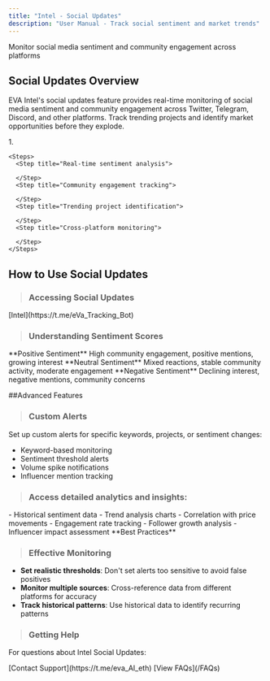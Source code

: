 ```yaml
---
title: "Intel - Social Updates"
description: "User Manual - Track social sentiment and market trends"
---
```


Monitor social media sentiment and community engagement across platforms

## Social Updates Overview

EVA Intel's social updates feature provides real-time monitoring of social media sentiment and community engagement across Twitter, Telegram, Discord, and other platforms. Track trending projects and identify market opportunities before they explode.

<Columns cols={2}>  <Card title="Key Features" icon="key" color="#f7941d">
    1. 

    <Steps>
      <Step title="Real-time sentiment analysis">
        
      </Step>
      <Step title="Community engagement tracking">
        
      </Step>
      <Step title="Trending project identification">
        
      </Step>
      <Step title="Cross-platform monitoring">
        
      </Step>
    </Steps>
  </Card>


## How to Use Social Updates

> ### Accessing Social Updates

<Steps>
  <Step title="Open the EVA Intel Bot" icon="robot" iconType="solid">
    [Intel](https://t.me/eVa_Tracking_Bot)
  </Step>
  <Step title="Navigate to Social Updates section" icon="robot" iconType="solid">
    
  </Step>
  <Step title="Configure your monitoring preferences" icon="robot" iconType="solid">
    
  </Step>
</Steps>

> ### Understanding Sentiment Scores

<Info>
  **Positive Sentiment**
  High community engagement, positive mentions, growing interest
</Info>
<Warning>
  **Neutral Sentiment**
  Mixed reactions, stable community activity, moderate engagement
</Warning>
<Danger>
  **Negative Sentiment**
  Declining interest, negative mentions, community concerns
</Danger>

##Advanced Features

> ### Custom Alerts

Set up custom alerts for specific keywords, projects, or sentiment changes:

- Keyword-based monitoring
- Sentiment threshold alerts
- Volume spike notifications
- Influencer mention tracking

> ### Access detailed analytics and insights:

<Columns col={2}>
  <Card title="Sentiment Trends">
  - Historical sentiment data
  - Trend analysis charts
  - Correlation with price movements
  </Card>
  <Card title="Community Metrics">
  - Engagement rate tracking
  - Follower growth analysis
  - Influencer impact assessment
  </Card>
</Columns>

<Tip>
  **Best Practices**

> ### Effective Monitoring

  - **Set realistic thresholds**: Don't set alerts too sensitive to avoid false positives
  - **Monitor multiple sources**: Cross-reference data from different platforms for accuracy
  - **Track historical patterns**: Use historical data to identify recurring patterns

 > ### Getting Help

  For questions about Intel Social Updates:
  
  <Note>
    [Contact Support](https://t.me/eva_AI_eth)
  </Note>
  <Info>
    [View FAQs](/FAQs)
  </Info>
</Tip>
